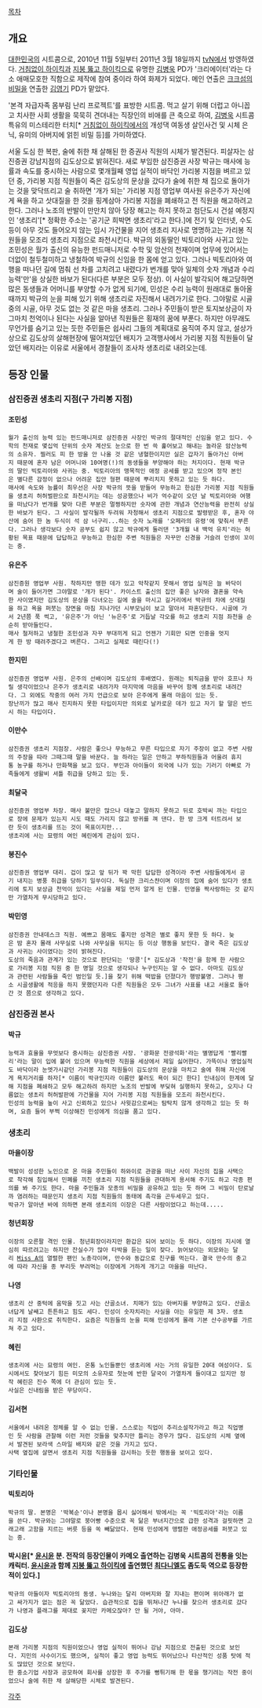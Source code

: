 
[[목차]]

== 개요 ==
[[대한민국]]의 시트콤으로, 2010년 11월 5일부터 2011년 3월 18일까지 [[tvN]]에서 방영하였다. [[거침없이 하이킥]]과 [[지붕 뚫고 하이킥]]으로 유명한 [[김병욱]] PD가 '크리에이터'라는 다소 애매모호한 직함으로 제작에 참여 중이라 하여 화제가 되었다. 메인 연출은 [[크크섬의 비밀]]을 연출한 [[김영기]] PD가 맡았다.

'본격 자급자족 몸부림 난리 프로젝트'를 표방한 시트콤. 먹고 살기 위해 더럽고 아니꼽고 치사한 사회 생활을 묵묵히 견뎌내는 직장인의 비애를 큰 축으로 하여, [[김병욱]] 시트콤 특유의 미스테리한 터치[* [[거침없이 하이킥]]에서의 개성댁 여동생 살인사건 및 시체 은닉, 유미의 아버지에 얽힌 비밀 등]를 가미하였다.

서울 도심 한 복판, 술에 취한 채 살해된 한 증권사 직원의 시체가 발견된다. 피살자는 삼진증권 강남지점의 김도상으로 밝혀진다. 
새로 부임한 삼진증권 사장 박규는 매사에 능률과 속도를 중시하는 사람으로 몇개월째 영업 실적이 바닥인 가리봉 지점을 벼르고 있던 중, 가리봉 지점 직원들이 죽은 김도상의 문상을 갔다가 술에 취한 채 집으로 돌아가는 것을 맞닥뜨리고 술 취하면 '개가 되는' 가리봉 지점 영업부 여사원 유은주가 자신에게 욕을 하고 삿대질을 한 것을 핑계삼아 가리봉 지점을 폐쇄하고 전 직원을 해고하려고 한다. 그러나 노조의 반발이 만만치 않아 당장 해고는 하지 못하고 첨단도시 건설 예정지인 '생초리'[* 정확한 주소는 '공기군 희박면 생초리'라고 한다.]에 전기 및 인터넷, 수도 등이 아무 것도 들어오지 않는 임시 가건물을 지어 생초리 지사로 명명하고는 가리봉 직원들을 모조리 생초리 지점으로 좌천시킨다. 
박규의 외동딸인 빅토리아와 사귀고 있는 조민성은 월가 출신의 유능한 펀드매니저로 수학 및 암산의 천재이며 업무에 있어서는 더없이 철두철미하고 냉철하여 박규의 신임을 한 몸에 얻고 있다. 그러나 빅토리아와 여행을 떠나던 길에 멈춰 선 차를 고치려고 내렸다가 번개를 맞아 일체의 숫자 개념과 수리능력'만'을 상실한 바보가 된다(다른 부분은 모두 정상). 이 사실이 발각되어 해고당하면 많은 동생들과 어머니를 부양할 수가 없게 되기에, 민성은 수리 능력이 원래대로 돌아올 때까지 박규의 눈을 피해 있기 위해 생초리로 자진해서 내려가기로 한다.
그야말로 시골 중의 시골, 아무 것도 없는 것 같은 마을 생초리. 그러나 주민들이 받은 토지보상금이 자그마치 천억이나 된다는 사실을 알아낸 직원들은 횡재의 꿈에 부푼다. 하지만 아무래도 무언가를 숨기고 있는 듯한 주민들은 쉽사리 그들의 계획대로 움직여 주지 않고, 설상가상으로 김도상의 살해현장에 떨어져있던 배지가 고객행사에서 가리봉 지점 직원들이 달았던 배지라는 이유로 서울에서 경찰들이 조사차 생초리로 내려오는데.


== 등장 인물 ==
=== ''' 삼진증권 생초리 지점(구 가리봉 지점) ''' ===
==== 조민성 ====
 월가 출신의 능력 있는 펀드매니저로 삼진증권 사장인 박규의 절대적인 신임을 얻고 있다. 수학의 천재로 몇십억 단위의 숫자 계산도 눈으로 한 번 쓱 훑어보고 해내는 놀라운 암산능력의 소유자. 찔러도 피 한 방울 안 나올 것 같은 냉혈한이지만 실은 갑자기 돌아가신 아버지 때문에 혼자 남은 어머니와 10여명(!)의 동생들을 부양해야 하는 처지이다. 현재 박규의 딸인 빅토리아와 사귀는 중. 빅토리아의 맹목적인 애정 공세를 받고 있으며 정작 본인은 별다른 감정이 없으나 어려운 집안 형편 때문에 뿌리치지 못하고 있는 듯 하다. 
 매사에 속도와 능률이 최우선은 사장 박규의 뜻을 받들어 무능하고 한심한 가리봉 지점 직원들을 생초리 허허벌판으로 좌천시키는 데는 성공했으나 비가 억수같이 오던 날 빅토리아와 여행을 떠났다가 번개를 맞아 다른 부분은 멀쩡하지만 숫자에 관한 개념과 연산능력을 완전히 상실한 바보가 된다. 그 사실이 발각될까 두려워 자청해서 생초리 지점으로 발령받은 후, 혼자 야산에 숨어 한 놈 두식이 석 삼 너구리...하는 숫자 노래를 '오페라의 유령'에 맞춰서 부른다. 그러나 생각보다 숫자 공부도 쉽지 않고 박규에게 둘러댄 '3개월 내 백억 유치'라는 허황된 목표 때문에 답답하고 무능하고 한심한 주변 직원들은 자꾸만 신경을 거슬려 인생이 꼬이는 중.

==== 유은주 ====
 삼진증원 영업부 사원. 착하지만 맹한 데가 있고 악착같지 못해서 영업 실적은 늘 바닥이며 술이 들어가면 그야말로 '개가 된다'. 카이스트 출신의 집안 좋은 남자와 결혼을 약속한 사이였지만 김도상의 문상을 다녀오는 길에 술을 마시고 길거리에서 박규의 차에 삿대질을 하고 욕을 퍼붓는 장면을 마침 지나가던 시부모님이 보고 말아서 파혼당한다. 시골에 가서 2년쯤 푹 썩고, '유은주'가 아닌 '뉴은주'로 거듭날 각오를 하고 생초리 지점 좌천을 순순히 받아들인다.
 매사 철저하고 냉철한 조민성과 자꾸 부대끼게 되고 언젠가 기회만 되면 인중을 멋지게 한 방 때려주겠다고 벼른다. 그리고 실제로 때린다(!)

==== 한지민 ====
 삼진증권 영업부 사원. 은주의 선배이며 김도상의 후배였다. 원래는 퇴직금을 받아 호프나 차릴 생각이었으나 은주가 생초리로 내려가자 마지막에 마음을 바꾸어 함께 생초리로 내려간다. 그 외에도 작중의 여러 가지 언급으로 보아 은주에게 몰래 마음이 있는 듯.
 장난끼가 많고 매사 진지하지 못한 타입이지만 의외로 날카로운 데가 있고 자기 할 말은 반드시 하는 타입이다. 

==== 이만수 ====
 삼진증권 생초리 지점장. 사람은 좋으나 무능하고 무른 타입으로 자기 주장이 없고 주변 사람의 주장을 따라 그때그때 말을 바꾼다. 늘 하라는 일은 안하고 부하직원들과 어울려 휴지통 농구를 하거나 만화책을 보고 있다. 부인과 아이들이 외국에 나가 있는 기러기 아빠로 가족들에게 생활비 셔틀 취급을 당하고 있는 듯. 

==== 최달국 ====
 삼진증권 영업부 차장. 매사 불만은 많으나 대놓고 말하지 못하고 뒤로 호박씨 까는 타입으로 장에 문제가 있는지 시도 때도 가리지 않고 방귀를 껴 댄다. 한 방 크게 터트려서 보란 듯이 생초리를 뜨는 것이 목표이지만...
 생초리에 사는 묘령의 여인 혜린에게 관심이 있다.

==== 봉진수 ====
 삼진증권 영업부 대리. 겁이 많고 앞 뒤가 꽉 막힌 답답한 성격이라 주변 사람들에게서 공기 내지는 병풍 취급을 당하기 일쑤이다. 독실한 크리스챤이며 이장의 집에 숨어 있다가 생초리에 토지 보상금 천억이 있다는 사실을 제일 먼저 알게 된 인물. 민영을 짝사랑하는 것 같지만 가열차게 무시당하고 있다.

==== 박민영 ====
 삼진증권 안내데스크 직원. 예쁘고 몸매도 좋지만 성격은 별로 좋지 못한 듯 하다. 늦은 밤 혼자 몰래 사무실로 나와 사무실을 뒤지는 등 이상 행동을 보인다. 결국 죽은 김도상과 사귀는 사이였다는 것이 밝혀진다.
 도상의 죽음과 관계가 있는 것으로 판단되는 '땅콩'[* 김도상과 '작전'을 함께 한 사람으로 가리봉 지점 직원 중 한 명일 것으로 생각되나 누구인지는 알 수 없다. 아마도 김도상과 관련된 사람들을 죽인 범인일 듯.]을 찾기 위해 떡밥을 던졌다가 행방불명. 그러나 평소 시골생활에 적응을 하지 못했던지라 다른 직원들은 모두 그녀가 사표를 내고 서울로 돌아간 것 쯤으로 생각하고 있다.


=== ''' 삼진증권 본사 ''' ===
==== 박규 ====
 능력과 효율을 무엇보다 중시하는 삼진증권 사장. '광화문 전광석화'라는 별명답게 '빨리빨리'라는 말이 입에 붙어 있으며 무능력한 직원을 세상에서 제일 싫어한다. 가뜩이나 영업실적도 바닥이라 눈엣가시같던 가리봉 지점 직원들이 김도상의 문상을 마치고 술에 취해 자신에게 욕지거리를 하자[* 이름이 박규인지라 이름만 불러도 욕이 되긴 한다] 인내심이 한계에 달해 지점을 폐쇄하고 모두 해고하려 하지만 노조의 반발에 부딪혀 실행하지 못하고, 오지나 다름없는 생초리 허허발판에 가건물을 지어 가리봉 지점 직원들을 모조리 좌천시킨다. 
 민성의 능력을 높이 사고 신뢰하고 있으나 사윗감으로써는 탐탁치 않게 생각하고 있는 듯 하며, 요즘 들어 부쩍 이상해진 민성에게 의심을 품고 있다.

=== ''' 생초리 ''' ===
==== 마을이장 ====
 백발이 성성한 노인으로 온 마을 주민들이 하와이로 관광을 떠난 사이 자신의 집을 사택으로 착각해 침입해서 민폐를 끼친 생초리 지점 직원들을 관대하게 용서해 주기도 하고 각종 편의를 봐 주기도 한다. 마을 주민들과 모종의 비밀을 공유하고 있는 듯 하며 그 비밀이 탄로날까 염려하는 때문인지 생초리 지점 직원들의 동태에 촉각을 곤두세우고 있다.
 박규가 알아낸 바에 의하면 본래 생초리의 이장은 다른 사람이었다고 하는데.....

==== 청년회장 ====
 이장의 오른팔 격인 인물. 청년회장이라지만 환갑은 되어 보이는 듯 하다. 이장의 지시에 열심히 따르려고는 하지만 잔실수가 많아 타박을 듣는 일이 잦다. 늙어보이는 외모와는 달리 [[Miss A]]의 열렬한 팬인 노총각이며, 만수와 동갑으로 친구를 먹는다. 결국 만수의 충고에 따라 자신을 종 부리듯 부려먹는 이장에게 거하게 개기고 마을을 떠난다.

==== 나영 ====
 생초리 산 중턱에 움막을 짓고 사는 산골소녀. 치매가 있는 아버지를 부양하고 있다. 산골소녀답게 날쌔고 튼튼하고 힘도 세다. 민성이 숫자치라는 사실을 아는 유일한 제 3자. 생초리 지점 사환으로 취직한다. 요즘은 직원들의 눈을 피해 민성에게 몰래 기본 산수공부를 가르쳐 주고 있다.

==== 혜린 ====
 생초리에 사는 묘령의 여인. 온통 노인들뿐인 생초리에 사는 거의 유일한 20대 여성이다. 도시에서도 찾아보기 힘든 미모의 소유자로 첫눈에 반한 달국이 가열차게 들이대고 있지만 정작 혜린은 진수 쪽에 더 관심이 있는 듯. 
 사실은 신내림을 받은 무당이다.

==== 김서현 ====
 서울에서 내려온 정체를 알 수 없는 인물. 스스로는 직업이 추리소설작가라고 하고 직업병인 듯 사람을 관찰해 이런 저런 것들을 맞추지만 틀리는 경우가 많다. 김도상의 시체 옆에서 발견된 보라색 스마일 배지와 같은 것을 가지고 있다.
 사택 옆집에 살면서 생초리 지점 직원들을 감시하는 듯한 행동을 보이고 있다.

=== ''' 기타인물 ''' ===
==== 빅토리아 ====
 박규의 딸. 본명은 '박복순'이나 본명을 몹시 싫어해서 밖에서는 꼭 '빅토리아'라는 이름을 쓴다. 박규와는 그야말로 붕어빵 수준으로 꼭 닮은 부녀지간으로 급한 성격과 걸핏하면 고래고래 고함을 지르는 버릇 등을 쏙 빼닮았다. 현재 민성에게 맹렬한 애정공세를 퍼붓고 있는 중.

==== 박시윤[* [[윤시윤]] 분. 전작의 등장인물이 카메오 출연하는 김병욱 시트콤의 전통을 잇는 캐릭터. [[윤시윤]]과 함께 [[지붕 뚫고 하이킥]]에 출연했던 [[최다니엘]]도 좀도둑 역으로 등장한 적이 있다.] ====
 박규의 아들이자 빅토리아의 동생. 누나와는 달리 아버지와 잘 지내는 편이며 위아래가 없고 싸가지가 없는 점은 꼭 닮았다. 습관적으로 집을 뛰쳐나간 누나를 찾으러 생초리로 갔다가 나영과 플래그를 제대로 꽂지만 카메오잖아? 안 될 거야, 아마.

==== 김도상  ====
 본래 가리봉 지점의 직원이었으나 영업 실적이 뛰어나 강남 지점으로 전출된 것으로 보인다. 지민의 사수이기도 했으며, 실적이 좋고 영업 능력도 뛰어났으나 타산적인 성품 탓에 적도 많았던 것으로 보인다.
 한 중소기업 사장과 공모하여 회사를 상장한 후 주가를 뻥튀기해 한 몫을 챙기려는 작전 중이었으나 술에 취한 채 살해당한 시체로 발견된다.

[[각주]]
